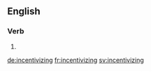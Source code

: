 ==English==

===Verb===
{{head|en|present participle}}

# {{present participle of|incentivize|lang=en|nocat=1}}

[[de:incentivizing]]
[[fr:incentivizing]]
[[sv:incentivizing]]